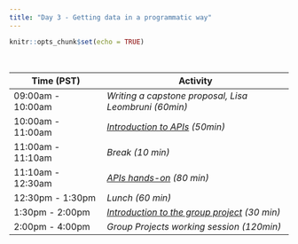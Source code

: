 ```yaml
---
title: "Day 3 - Getting data in a programmatic way"
---
```


```r
knitr::opts_chunk$set(echo = TRUE)
```

<br>

| **Time (PST)**    | **Activity**                         |
|-------------------|--------------------------------------|
| 09:00am - 10:00am | *Writing a capstone proposal, Lisa Leombruni (60min)* |
| 10:00am - 11:00am | *[Introduction to APIs](day3-api.html){target="_blank"} (50min)*       |
| 11:00am - 11:10am | *Break (10 min)*                     |
| 11:10am - 12:30am | *[APIs hands-on](https://github.com/EDS-214/eds214-handson-api){target="_blank"} (80 min)*             |
| 12:30pm - 1:30pm  | *Lunch (60 min)*                     |
| 1:30pm - 2:00pm   | *[Introduction to the group project](group_project.html){target="_blank"} (30 min)* |
| 2:00pm - 4:00pm   | *Group Projects working session (120min)*                  |









